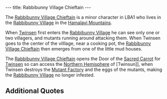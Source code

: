 ---
title: Rabbibunny Village Chieftain
---

{{Character|
Name=Rabbibunny Village Chieftain|
Image=Chieftain.JPG|
Race=[[Rabbibunny]]|
Gender=Male|
Size=Medium|
Age=Adult}}

{{Quote|
Quote=Noble stranger, we will open the Door of the Sacred Carrot for you if you sabotage the mutant factory, from where the monsters that infest this hemisphere emerge. This door leads to the shore, and from there you can access all of this part of the planet..|
Character=The [[Rabbibunny Village Chieftain]]}}

The [[Rabbibunny Village Chieftain]] is a minor character in LBA1 who lives in the [[Rabbibunny Village]] in the [[Hamalayi Mountains]].

When [[Twinsen]] first enters the [[Rabbibunny Village]] he can see only one or two villagers, and mutants running around attacking them. When Twinsen goes to the center of the villlage, near a cooking pot, the [[Rabbibunny Village Chieftain]] then emerges from one of the little mud houses.

The [[Rabbibunny Village Chieftain]] opens the Door of the [[Sacred Carrot]] for [[Twinsen]] so can access the [[Northern Hemisphere]] of [Twinsun]], when Twinsen destroys the [[Mutant Factory]] and the eggs of the mutants, making the [[Rabbibunny Village]] no longer infested.

==Additional Quotes==

{{Quote|
Quote=Hey, you, don't touch our kitchen!|
Character=The [[Rabbibunny Village Chieftain]]}}

{{Quote|
Quote=Hey, you! Don't touch our k... oh, it's you! Good work, you have disabled the mutant factory! No more new monsters are being produced. By the way, what is your name, brave stranger?|
Character=The [[Rabbibunny Village Chieftain]]}}